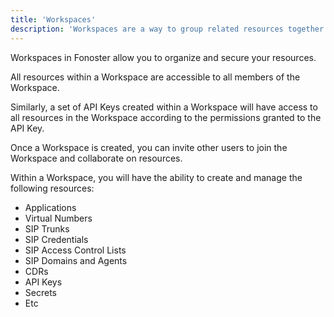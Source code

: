 ```yaml
---
title: 'Workspaces'
description: 'Workspaces are a way to group related resources together.'
---
```


Workspaces in Fonoster allow you to organize and secure your resources. 

All resources within a Workspace are accessible to all members of the Workspace. 

Similarly, a set of API Keys created within a Workspace will have access to all resources in the Workspace according to the permissions granted to the API Key.

Once a Workspace is created, you can invite other users to join the Workspace and collaborate on resources.

Within a Workspace, you will have the ability to create and manage the following resources:

- Applications
- Virtual Numbers
- SIP Trunks
- SIP Credentials
- SIP Access Control Lists
- SIP Domains and Agents
- CDRs
- API Keys
- Secrets
- Etc
